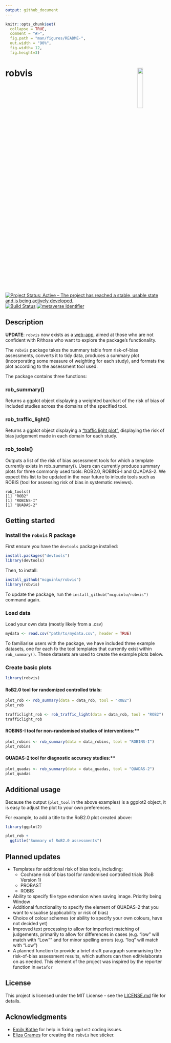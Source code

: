 ```yaml
---
output: github_document
---
```


<!-- README.md is generated from README.Rmd. Please edit that file -->

```r
knitr::opts_chunk$set(
  collapse = TRUE,
  comment = "#>",
  fig.path = "man/figures/README-", 
  out.width = "90%",
  fig.width= 12,
  fig.height=3)
```
# robvis <img src="man/figures/robvis_hex_box.png" align="right" width="18%" height="18%" />


[![Project Status: Active – The project has reached a stable, usable state and is being actively developed.](https://www.repostatus.org/badges/latest/active.svg)](https://www.repostatus.org/#active)
[![Build Status](https://img.shields.io/travis/mcguinlu/robvis.svg?label=build&logo=travis&branch=master)](https://travis-ci.org/mcguinlu/robvis) 
[![metaverse Identifier](https://img.shields.io/static/v1.svg?label=Part%20of%20the&message=metaverse&color=informational)](https://www.github.com/rmetaverse/metaverse)
<br>


## Description
**UPDATE**: `robvis` now exists as a [web-app](https://mcguinlu.shinyapps.io/robvis), aimed at those who are not confident with R/those who want to explore the package's functionality.


The `robvis` package takes the summary table from risk-of-bias assessments, converts it to tidy data, produces a summary plot (incorporating some measure of weighting for each study), and formats the plot according to the assessment tool used.

The package contains three functions:

### rob_summary()
Returns a ggplot object displaying a weighted barchart of the risk of bias of included studies across the domains of the specified tool. 

### rob_traffic_light()
Returns a ggplot object displaying a ["traffic light plot"](https://handbook-5-1.cochrane.org/chapter_8/figure_8_6_c_example_of_a_risk_of_bias_summary_figure.htm), displaying the risk of bias judgement made in each domain for each study.

### rob_tools()
Outputs a list of the risk of bias assessment tools for which a template currently exists in rob_summary(). Users can currently produce summary plots for three commonly used tools: ROB2.0, ROBINS-I and QUADAS-2. We expect this list to be updated in the near future to inlcude tools such as ROBIS (tool for assessing risk of bias in systematic reviews).

    rob_tools()
    [1] "ROB2"
    [1] "ROBINS-I"
    [1] "QUADAS-2"

## Getting started
### Install the `robvis` R package
First ensure you have the `devtools` package installed:

```r
install.packages("devtools")
library(devtools)
```

Then, to install:
```r
install_github("mcguinlu/robvis")
library(robvis)
```

To update the package, run the `install_github("mcguinlu/robvis")` command again.

### Load data
Load your own data (mostly likely from a .csv)

```r
mydata <- read.csv("path/to/mydata.csv", header = TRUE)
```

To familiarise users with the package, we have included three example datasets, one for each fo the tool templates that currently exist within `rob_summary()`. These datasets are used to create the example plots below.

### Create basic plots
```r
library(robvis)
``` 


#### RoB2.0 tool for randomized controlled trials:
```r
plot_rob <- rob_summary(data = data_rob, tool = "ROB2")
plot_rob
```

```r
trafficlight_rob <- rob_traffic_light(data = data_rob, tool = "ROB2")
trafficlight_rob
```    

#### ROBINS-I tool for non-randomised studies of interventions:**
```r
plot_robins <- rob_summary(data = data_robins, tool = "ROBINS-I")
plot_robins
``` 

#### QUADAS-2 tool for diagnostic accuracy studies:**
```r
plot_quadas <- rob_summary(data = data_quadas, tool = "QUADAS-2")
plot_quadas
``` 

## Additional usage
Because the output (`plot_tool` in the above examples) is a ggplot2 object, it is easy to adjust the plot to your own preferences.

For example, to add a title to the RoB2.0 plot created above:
```r
library(ggplot2)

plot_rob +
  ggtitle("Summary of RoB2.0 assessments")
```

## Planned updates

* Templates for additional risk of bias tools, including:
  * Cochrane risk of bias tool for randomised controlled trials (RoB Version 1)
  * PROBAST
  * ROBIS
* Ability to specify file type extension when saving image. Priority being Window 
* Additional functionality to specify the element of QUADAS-2 that you want to visualise (applicability or risk of bias)
* Choice of colour schemes (or ability to specify your own colours, have not decided yet)
* Improved text processing to allow for imperfect matching of judgements, primarily to allow for differences in cases (e.g. "low" will match with "Low"" and for minor spelling errors (e.g. "loq" will match with "Low")
* A planned function to provide a brief draft paragraph summarising the risk-of-bias assessment results, which authors can then edit/elaborate on as needed. This element of the project was inspired by the reporter function in `metafor`


## License

This project is licensed under the MIT License - see the [LICENSE.md](https://github.com/mcguinlu/robvis/blob/traffic_light_plot/LICENSE) file for details.

## Acknowledgments

* [Emily Kothe](https://github.com/ekothe) for help in fixing `ggplot2` coding issues.
* [Eliza Grames](https://github.com/elizagrames) for creating the `robvis` hex sticker.

